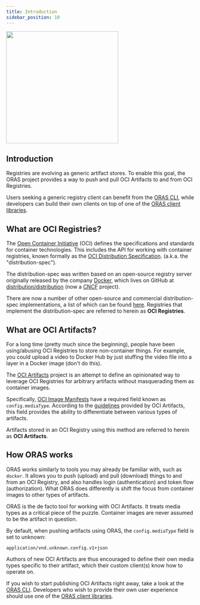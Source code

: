 ```yaml
---
title: Introduction
sidebar_position: 10
---
```


<img src="/img/oras.png" width="300" />

## Introduction

Registries are evolving as generic artifact stores.
To enable this goal, the ORAS project provides a way to
push and pull OCI Artifacts to and from OCI Registries.

Users seeking a generic registry client can benefit from the [ORAS CLI](./cli/installation), while
developers can build their own clients on top of one of the [ORAS client libraries](./client_libraries/overview).

## What are OCI Registries?

The [Open Container Initiative](https://opencontainers.org/) (OCI)
defines the specifications and standards for container technologies.
This includes the API for working with container registries, known
formally as the [OCI Distribution Specification](https://github.com/opencontainers/distribution-spec/blob/main/spec.md).
(a.k.a. the "distribution-spec").

The distribution-spec was written based on an open-source registry server originally
released by the company [Docker](http://docker.com/), which lives on
GitHub at [distribution/distribution](https://github.com/distribution/distribution)
(now a [CNCF](https://www.cncf.io/) project).

There are now a number of other open-source and commercial distribution-spec
implementations, a list of which can be found [here](https://github.com/opencontainers/oci-conformance/tree/main/distribution-spec).
Registries that implement the distribution-spec are referred to herein as **OCI Registries**.

## What are OCI Artifacts?

For a long time (pretty much since the beginning), people have been using/abusing OCI Registries
to store non-container things. For example, you could upload a video to Docker Hub
by just stuffing the video file into a layer in a Docker image (don't do this).

The [OCI Artifacts](https://github.com/opencontainers/artifacts) project is an attempt to
define an opinionated way to leverage OCI Registries for arbitrary artifacts without masquerading
them as container images.

Specifically, [OCI Image Manifests](https://github.com/opencontainers/image-spec/blob/master/manifest.md)
have a required field known as `config.mediaType`. According to the
[guidelines](https://github.com/opencontainers/artifacts/blob/master/artifact-authors.md)
provided by OCI Artifacts, this field provides the ability to differentiate between various types of artifacts.

Artifacts stored in an OCI Registry using this method are referred to herein as **OCI Artifacts**.

## How ORAS works

ORAS works similarly to tools you may already be familiar with, such as `docker`. It allows you to
push (upload) and pull (download) things to and from an OCI Registry, and also handles login (authentication)
and token flow (authorization). What ORAS does differently is
shift the focus from container images to other types of artifacts.

ORAS is the de facto tool for working with OCI Artifacts. It treats media types as a critical
piece of the puzzle. Container images are never assumed to be the artifact in question.

By default, when pushing artifacts using ORAS, the `config.mediaType` field is set to unknown:

```
application/vnd.unknown.config.v1+json
```

Authors of new OCI Artifacts are thus encouraged to define their own media types specific to
their artifact, which their custom client(s) know how to operate on.

If you wish to start publishing OCI Artifacts right away, take a look at the [ORAS CLI](./cli/installation).
Developers who wish to provide their own user experience should use one of the
[ORAS client libraries](/client_libraries/overview).


